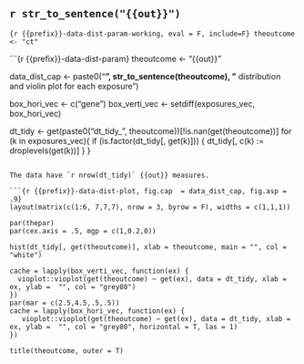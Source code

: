 ## `r str_to_sentence("{{out}}")`

```{r {{prefix}}-data-dist-param-working, eval = F, include=F}
theoutcome <- "ct"
```

```{r {{prefix}}-data-dist-param}
theoutcome <- "{{out}}"

data_dist_cap <- paste0("**", str_to_sentence(theoutcome), "** distribution and violin plot for each exposure")

box_hori_vec <- c("gene")
box_verti_vec <- setdiff(exposures_vec, box_hori_vec)

dt_tidy <- get(paste0("dt_tidy_", theoutcome))[!is.nan(get(theoutcome))]
for (k in exposures_vec){
   if (is.factor(dt_tidy[, get(k)])) {
      dt_tidy[, c(k) := droplevels(get(k))]
   }
}
```

The data have `r nrow(dt_tidy)` {{out}} measures. 

```{r {{prefix}}-data-dist-plot, fig.cap  = data_dist_cap, fig.asp = .9}
layout(matrix(c(1:6, 7,7,7), nrow = 3, byrow = F), widths = c(1,1,1))

par(thepar)
par(cex.axis = .5, mgp = c(1,0.2,0))

hist(dt_tidy[, get(theoutcome)], xlab = theoutcome, main = "", col = "white")
    
cache = lapply(box_verti_vec, function(ex) {
  vioplot::vioplot(get(theoutcome) ~ get(ex), data = dt_tidy, xlab = ex, ylab =  "", col = "grey80")
})
par(mar = c(2.5,4.5,.5,.5))
cache = lapply(box_hori_vec, function(ex) {
   vioplot::vioplot(get(theoutcome) ~ get(ex), data = dt_tidy, xlab = ex, ylab =  "", col = "grey80", horizontal = T, las = 1)
})

title(theoutcome, outer = T)
```


